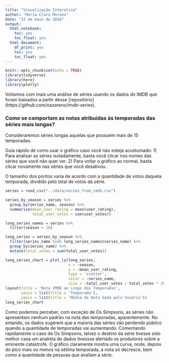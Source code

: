```yaml
---
title: "Visualização Interativa"
author: "Maria Clara Moraes"
date: "22 de maio de 2018"
output:
  html_notebook:
    toc: yes
    toc_float: yes
  html document:
    df_print: yes
    toc: yes
    toc_float: yes
---
```


```r
knitr::opts_chunk$set(echo = TRUE)
library(tidyverse)
library(here)
library(plotly)
```

Voltamos com mais uma análise de séries usando os dados do IMDB que foram baixados a partir desse [repositório] (https://github.com/nazareno/imdb-series).

### Como se comportam as notas atribuídas às temporadas das séries mais longas?

Consideraremos séries longas aquelas que possuem mais de 15 temporadas.

Guia rápido de como usar o gráfico caso você não esteja acostumado:
1) Para analisar as séries isoladamente, basta você clicar nos nomes das séries que você não quer ver.
2) Para voltar o gráfico ao normal, basta clicar novamente nas séries que você desativou.

O tamanho dos pontos varia de acordo com a quantidade de votos daquela temporada, dividido pelo total de votos da série.

```r
series = read_csv("../data/series_from_imdb.csv")

series_by_season = series %>% 
  group_by(series_name, season) %>% 
  summarise(mean_user_rating = mean(user_rating),
            total_user_votes = sum(user_votes))

long_series_names = series %>% 
  filter(season > 18)

long_series = series_by_season %>% 
  filter(series_name %in% long_series_names$series_name) %>% 
  group_by(series_name) %>% 
  mutate(total_votes = sum(total_user_votes))
```

```r
long_series_chart = plot_ly(long_series,
                            x = ~season,
                            y = ~mean_user_rating,
                            type = 'scatter',
                            color = ~series_name,
                            size = ~total_user_votes / total_votes * 30) %>% 
layout(title = 'Nota IMDB ao Longo das Temporadas',
       xaxis = list(title = 'Temporada'),
       yaxis = list(title = 'Média da Nota dada pelo Usuário'))
long_series_chart
```

Como podemos perceber, com exceção de Os Simpsons, as séries não apresentam nenhum padrão na nota das temporadas, aparentemente. No entando, os dados sugerem que a maioria das séries vão perdendo público quando a quantidade de temporadas vai aumentando. Comentando rapidamente o caso de Os Simpsons, talvez o destino da série tivesse sido melhor casa um analista de dados tivessse alertado os produtores sobre a eminente catástrofe. O gráfico claramente mostra uma curva, onde, depois do pico mais ou menos na sétima temporada, a nota só decresce, bem como a quantidade de pessoas que avaliam a série.
